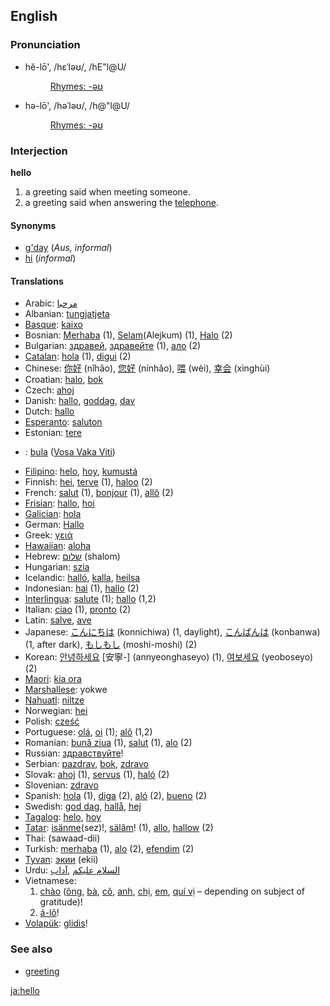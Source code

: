 ==English==
===Pronunciation===
*hĕ-lō', /hεˈləʊ/, /hE"l@U/
*:[[Rhymes:English:-əʊ|Rhymes: -əʊ]]
*hə-lō', /həˈləʊ/, /h@"l@U/
*:[[Rhymes:English:-əʊ|Rhymes: -əʊ]]

===Interjection===
'''hello'''

#a greeting said when meeting someone.
#a greeting said when answering the [[telephone]].

====Synonyms====
*[[g'day]] (''Aus, informal'')
*[[hi]] (''informal'')

====Translations====
*Arabic: [[مرحبا]]
*Albanian: [[tungjatjeta]]
*[[Basque]]: [[kaixo]]
*Bosnian: [[Merhaba]] (1), [[Selam]](Alejkum) (1), [[Halo]] (2)
*Bulgarian: [[здравей]], [[здравейте]] (1), [[ало]] (2)
*[[Catalan]]: [[hola]] (1), [[digui]] (2)
*Chinese: [[你好]] (nǐhǎo), [[您好]] (nínhǎo), [[喂]] (wèi), [[幸会]] (xìnghùi)
*Croatian: [[halo]], [[bok]]
*Czech: [[ahoj]]
*Danish: [[hallo]], [[goddag]], [[dav]]
*Dutch: [[hallo]]
*[[Esperanto]]: [[saluton]]
*Estonian: [[tere]]
*{{fj}}: [[bula]] ([[:fj:bula|Vosa Vaka Viti]])
*[[Filipino]]: [[helo]], [[hoy]], [[kumustá]]
*Finnish: [[hei]], [[terve]] (1), [[haloo]] (2)
*French: [[salut]] (1), [[bonjour]] (1), [[allô]] (2)
*[[Frisian]]: [[hallo]], [[hoi]]
*[[Galician]]: [[hola]]
*German: [[Hallo]]
*Greek: [[γειά]]
*[[Hawaiian]]: [[aloha]]
*Hebrew: [[שלום]] (shalom)
*Hungarian: [[szia]]
*Icelandic: [[halló]], [[kalla]], [[heilsa]]
*Indonesian: [[hai]] (1), [[hallo]] (2)
*[[Interlingua]]: [[salute]] (1); [[hallo]] (1,2)
*Italian: [[ciao]] (1), [[pronto]] (2)
*Latin: [[salve]], [[ave]]
*Japanese: [[こんにちは]] (konnichiwa) (1, daylight), [[こんばんは]] (konbanwa) (1, after dark), [[もしもし]] (moshi-moshi) (2)
*Korean: [[안녕하세요]] [安寧-] (annyeonghaseyo) (1), [[여보세요]] (yeoboseyo) (2)
*[[Maori]]: [[kia ora]]
*[[Marshallese]]: yokwe<!-- not wikified due to incertainty of orthography -->
*[[Nahuatl]]: [[niltze]]
*Norwegian: [[hei]]
*Polish: [[cześć]]
*Portuguese: [[olá]], [[oi]] (1); [[alô]] (1,2)
*Romanian: [[bună ziua]] (1), [[salut]] (1), [[alo]] (2) 
*Russian: [[здравствуйте]]!
*Serbian: [[pazdrav]], [[bok]], [[zdravo]]
*Slovak: [[ahoj]] (1), [[servus]] (1), [[haló]] (2)
*Slovenian: [[zdravo]]
*Spanish: [[hola]] (1), [[diga]] (2), [[aló]] (2), [[bueno]] (2)
*Swedish: [[god dag]], [[hallå]], [[hej]]
*[[Tagalog]]: [[helo]], [[hoy]]
*[[Tatar]]: [[isänme]](sez)!, [[sälâm]]! (1), [[allo]], [[hallow]] (2)
*Thai: (sawaad-dii)
*Turkish: [[merhaba]] (1), [[alo]] (2), [[efendim]] (2)
*[[Tyvan]]: [[экии]] (ekii)
*Urdu: [[السلام علیکم]] ,[[آداب]]
*Vietnamese:
*#[[chào]] ([[ông]], [[bà#Vietnamese|bà]], [[cô#Vietnamese|cô]], [[anh#Vietnamese|anh]], [[chị]], [[em#Vietnamese|em]], [[quí vị]] &ndash; depending on subject of gratitude)!
*#[[á-lô]]!
*[[Volapük]]: [[glidis]]!

=== See also ===
*[[greeting]]

[[ja:hello]]
